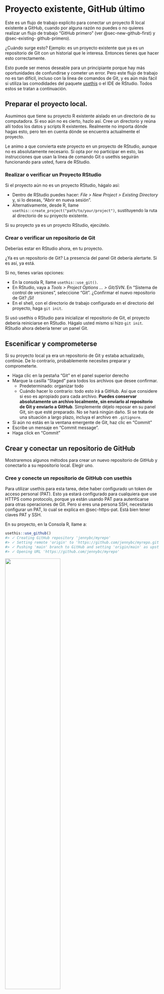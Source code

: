# Proyecto existente, GitHub último {#sec-existing-github-last}

Este es un flujo de trabajo explícito para conectar un proyecto R local existente a GitHub, cuando por alguna razón no puedes o no quieres realizar un flujo de trabajo "GitHub primero" (ver @sec-new-github-first) y @sec-existing- github-primero).

¿Cuándo surge esto? Ejemplo: es un proyecto existente que ya es un repositorio de Git con un historial que le interesa. Entonces tienes que hacer esto correctamente.

Esto puede ser menos deseable para un principiante porque hay más oportunidades de confundirse y cometer un error. Pero este flujo de trabajo no es tan difícil, incluso con la línea de comandos de Git, y es aún más fácil si utiliza las comodidades del paquete [usethis](https://cran.r-project.org/package=usethis) o el IDE de RStudio. Todos estos se tratan a continuación.

## Preparar el proyecto local.

Asumimos que tiene su proyecto R existente aislado en un directorio de su computadora. Si eso aún no es cierto, hazlo así. Cree un directorio y reúna allí todos los datos y scripts R existentes. Realmente no importa dónde hagas esto, pero ten en cuenta dónde se encuentra actualmente el proyecto.

Le animo a que convierta este proyecto en un proyecto de RStudio, aunque no es absolutamente necesario. Si opta por no participar en esto, las instrucciones que usan la línea de comando Git o usethis seguirán funcionando para usted, fuera de RStudio.

### Realizar o verificar un Proyecto RStudio

Si el proyecto aún no es un proyecto RStudio, hágalo así:

-   Dentro de RStudio puedes hacer: *File \> New Project \> Existing Directory* y, si lo deseas, "Abrir en nueva sesión".
-   Alternativamente, desde R, llame `usethis::create_project("path/to/your/project")`, sustituyendo la ruta al directorio de su proyecto existente.

Si su proyecto ya es un proyecto RStudio, ejecútelo.

### Crear o verificar un repositorio de Git

Deberías estar en RStudio ahora, en tu proyecto.

¿Ya es un repositorio de Git? La presencia del panel Git debería alertarte. Si es así, ya está.

Si no, tienes varias opciones:

-   En la consola R, llame `usethis::use_git()`.
-   En RStudio, vaya a *Tools \> Project Options ... \> Git/SVN*. En "Sistema de control de versiones", seleccione "Git". ¿Confirmar el nuevo repositorio de Git? ¡Sí!
-   En el shell, con el directorio de trabajo configurado en el directorio del proyecto, haga `git init`.

Si usó usethis o RStudio para inicializar el repositorio de Git, el proyecto debería reiniciarse en RStudio. Hágalo usted mismo si hizo `git init`. RStudio ahora debería tener un panel Git.

## Escenificar y comprometerse

Si su proyecto local ya era un repositorio de Git y estaba actualizado, continúe. De lo contrario, probablemente necesites preparar y comprometerte.

-   Haga clic en la pestaña "Git" en el panel superior derecho
-   Marque la casilla "Staged" para todos los archivos que desee confirmar.
    -   Predeterminado: organizar todo
    -   Cuándo hacer lo contrario: todo esto irá a GitHub. Así que considere si eso es apropiado para cada archivo. **Puedes conservar absolutamente un archivo localmente, sin enviarlo al repositorio de Git y enviarlo a GitHub**. Simplemente déjelo reposar en su panel Git, sin que esté preparado. No se hará ningún daño. Si se trata de una situación a largo plazo, incluya el archivo en `.gitignore`.
-   Si aún no estás en la ventana emergente de Git, haz clic en "Commit"
-   Escribe un mensaje en "Commit message".
-   Haga click en "Commit"

## Crear y conectar un repositorio de GitHub

Mostraremos algunos métodos para crear un nuevo repositorio de GitHub y conectarlo a su repositorio local. Elegir uno.

### Cree y conecte un repositorio de GitHub con usethis

Para utilizar usethis para esta tarea, debe haber configurado un token de acceso personal (PAT). Esto ya estará configurado para cualquiera que use HTTPS como protocolo, porque ya están usando PAT para autenticarse para otras operaciones de Git. Pero si eres una persona SSH, necesitarás configurar un PAT, lo cual se explica en @sec-https-pat. Está bien tener claves PAT y SSH.

En su proyecto, en la Consola R, llame a:

```r
usethis::use_github()
#> ✓ Creating GitHub repository 'jennybc/myrepo'
#> ✓ Setting remote 'origin' to 'https://github.com/jennybc/myrepo.git'
#> ✓ Pushing 'main' branch to GitHub and setting 'origin/main' as upstream branch
#> ✓ Opening URL 'https://github.com/jennybc/myrepo'
```

![](img/use_github.jpeg){fig-alt="usethis::use_github() connects a local repo to a new GitHub repo." fig-align="center" width="60%"}

`usethis::use_github()` hace lo siguiente:

-   Crea un nuevo repositorio en GitHub.
-   Configura ese nuevo repositorio como el remoto `origin` para el repositorio local.
-   Configura tu rama local predeterminada (por ejemplo, `main`) para rastrear la misma en `origin` y realiza un envío inicial.
-   Abre el nuevo repositorio en tu navegador.

### Cree y conecte un repositorio de GitHub sin usar esto

Primero, necesitas crear un nuevo repositorio en GitHub.

```r
dat <- list(
  repository_name_text = glue::glue("
    Idealmente, este será el nombre del directorio de su proyecto local (y\\
    del Proyecto RStudio). ¿Por qué confundirse? Pero debe ser un nombre de\\
    repositorio de GitHub válido, lo que significa que solo se permiten \\
    letras, dígitos, `-`, `.` o `_`. Para proyectos futuros, piense en esto\\
    con anticipación, es decir, asegúrese de que el nombre local de cada\\
    proyecto también sea un nombre de repositorio de GitHub válido."),
  description_text = glue::glue("
    \"Análisis del material\" o cualquier breve descripción del proyecto.\\
    Escribe esto para humanos."),
  initialize_text = "**NO inicialices este repositorio con nada**."
)
insert <- glue::glue_data(
  dat,
  readr::read_file("child-create-a-github-repo.Rmd"),
  .open = "<<<", .close = ">>>"
)
res <- knitr::knit_child(text = insert, quiet = TRUE)
cat(res, sep = '\n')
```

#### Conecte el repositorio local al repositorio de GitHub con RStudio

Haga clic en "dos cuadros morados y un cuadrado blanco" en el panel de Git. Haga clic en "Add remote". Pegue aquí la URL del repositorio de GitHub y elija un nombre remoto, casi con seguridad `origin`. Ahora "Add".

Deberíamos volver al cuadro de diálogo "New branch" (si no, haga clic nuevamente en "dos cuadros morados y un cuadrado blanco" en el panel de Git). Supongo que estás en la rama `main` y quieres que rastree `main` en GitHub (o cualquier rama predeterminada que estés usando). Ingrese `main` como nombre de la rama y asegúrese de que "Sync branch with remote" esté marcado. Haga clic en "Create" (sí, aunque la rama ya existe). En el siguiente cuadro de diálogo, elija "overwrite".

#### Conecte el repositorio local al repositorio de GitHub con la línea de comando

En un shell, haz esto, sustituyendo tu URL:

``` console
git remote add origin https://github.com/jennybc/myrepo.git
```

Envie y consolide la relación de seguimiento entre su rama `main` local y `main` en GitHub (o como se llame su rama predeterminada):

``` console
git push --set-upstream origin main
```

## Confirme los archivos locales propagados al control remoto de GitHub

Vuelve al navegador. Supongo que todavía estamos viendo su nuevo repositorio de GitHub.

Actualizar.

Deberías ver todos los archivos del proyecto que confirmaste allí.

Si este proyecto ya tenía un historial de Git, debería reflejarse en GitHub.

## El fin

```r
cat(readLines("child-the-end-of-repo-setup.Rmd"), sep = '\n')
```
